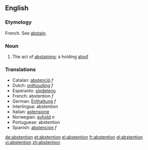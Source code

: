 ==English==
===Etymology===
French.  See [[abstain]].
===Noun===
#The act of [[abstaining]]; a holding [[aloof]]

===Translations===
*Catalan: [[abstenció]] ''f''
*Dutch: [[onthouding]] ''f''
*Esperanto: [[sindeteno]]
*French: abstention ''f''
*German: [[Enthaltung]] ''f''
*Interlingua: abstention
*Italian: [[astensione]]
*Norwegian: [[avhold]] ''n''
*Portuguese: abstention
*Spanish: [[abstención]] ''f''

[[de:abstention]]
[[et:abstention]]
[[el:abstention]]
[[fr:abstention]]
[[gl:abstention]]
[[vi:abstention]]
[[zh:abstention]]